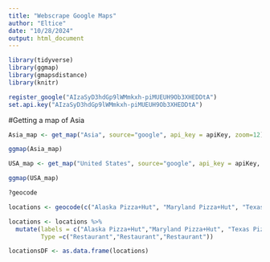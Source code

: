 ```yaml
---
title: "Webscrape Google Maps"
author: "Eltice"
date: "10/28/2024"
output: html_document
---
```




```r
library(tidyverse)
library(ggmap)
library(gmapsdistance)
library(knitr)
```

```r
register_google("AIzaSyD3hdGp9lWMmkxh-piMUEUH9Ob3XHEDDtA")
set.api.key("AIzaSyD3hdGp9lWMmkxh-piMUEUH9Ob3XHEDDtA")
```
#Getting a map of Asia
```r
Asia_map <- get_map("Asia", source="google", api_key = apiKey, zoom=12)

ggmap(Asia_map)
```
```r
USA_map <- get_map("United States", source="google", api_key = apiKey, zoom=12)
```

```r
ggmap(USA_map)
```
```r
?geocode
```
```r
locations <- geocode(c("Alaska Pizza+Hut", "Maryland Pizza+Hut", "Texas Pizza+Hut"))

```
```r
locations <- locations %>%
  mutate(labels = c("Alaska Pizza+Hut","Maryland Pizza+Hut", "Texas Pizza+Hut"),
         Type =c("Restaurant","Restaurant","Restaurant"))
```

```r
locationsDF <- as.data.frame(locations)
```



